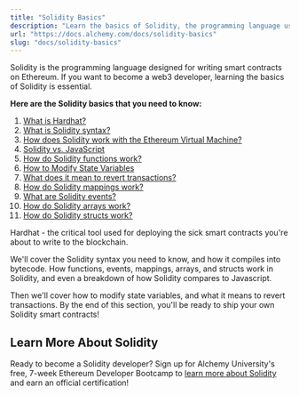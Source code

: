 ```yaml
---
title: "Solidity Basics"
description: "Learn the basics of Solidity, the programming language used for writing Ethereum smart contracts, including syntax, functions, mappings, and more!"
url: "https://docs.alchemy.com/docs/solidity-basics"
slug: "docs/solidity-basics"
---
```



Solidity is the programming language designed for writing smart contracts on Ethereum. If you want to become a web3 developer, learning the basics of Solidity is essential.

**Here are the Solidity basics that you need to know:**

1. [What is Hardhat?](/docs/what-is-hardhat)
2. [What is Solidity syntax?](/docs/solidity-syntax)
3. [How does Solidity work with the Ethereum Virtual Machine?](/docs/how-does-solidity-work)
4. [Solidity vs. JavaScript](/docs/solidity-vs-javascript)
5. [How do Solidity functions work?](/docs/solidity-functions)
6. [How to Modify State Variables](/docs/how-to-modify-state-variables)
7. [What does it mean to revert transactions?](/docs/revert-transactions)
8. [How do Solidity mappings work?](/docs/solidity-mappings)
9. [What are Solidity events?](/docs/solidity-events)
10. [How do Solidity arrays work?](/docs/how-solidity-arrays-work)
11. [How do Solidity structs work?](/docs/how-solidity-structs-work)

Hardhat - the critical tool used for deploying the sick smart contracts you're about to write to the blockchain.

We'll cover the Solidity syntax you need to know, and how it compiles into bytecode. How functions, events, mappings, arrays, and structs work in Solidity, and even a breakdown of how Solidity compares to Javascript.

Then we'll cover how to modify state variables, and what it means to revert transactions. By the end of this section, you'll be ready to ship your own Solidity smart contracts!

## Learn More About Solidity

Ready to become a Solidity developer? Sign up for Alchemy University's free, 7-week Ethereum Developer Bootcamp to [learn more about Solidity](https://university.alchemy.com/ethereum) and earn an official certification!
